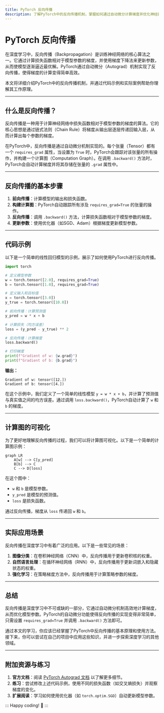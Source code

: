 ```yaml
---
title: PyTorch 反向传播
description: 了解PyTorch中的反向传播机制，掌握如何通过自动微分计算梯度并优化神经网络。
---
```


# PyTorch 反向传播

在深度学习中，反向传播（Backpropagation）是训练神经网络的核心算法之一。它通过计算损失函数相对于模型参数的梯度，并使用梯度下降法来更新参数，从而使模型逐渐逼近最优解。PyTorch通过自动微分（Autograd）机制实现了反向传播，使得梯度的计算变得简单高效。

本文将详细介绍PyTorch中的反向传播机制，并通过代码示例和实际案例帮助你理解其工作原理。

---

## 什么是反向传播？

反向传播是一种用于计算神经网络中损失函数相对于模型参数的梯度的算法。它的核心思想是通过链式法则（Chain Rule）将梯度从输出层逐层传递回输入层，从而计算出每个参数的梯度。

在PyTorch中，反向传播是通过自动微分机制实现的。每个张量（Tensor）都有一个 `requires_grad` 属性，当设置为 `True` 时，PyTorch会跟踪对该张量的所有操作，并构建一个计算图（Computation Graph）。在调用 `.backward()` 方法时，PyTorch会自动计算梯度并将其存储在张量的 `.grad` 属性中。

---

## 反向传播的基本步骤

1. **前向传播**：计算模型的输出和损失函数。
2. **构建计算图**：PyTorch自动跟踪所有涉及 `requires_grad=True` 的张量的操作。
3. **反向传播**：调用 `.backward()` 方法，计算损失函数相对于模型参数的梯度。
4. **更新参数**：使用优化器（如SGD、Adam）根据梯度更新模型参数。

---

## 代码示例

以下是一个简单的线性回归模型的示例，展示了如何使用PyTorch进行反向传播。

```python
import torch

# 定义模型参数
w = torch.tensor([2.0], requires_grad=True)
b = torch.tensor([1.0], requires_grad=True)

# 定义输入和目标值
x = torch.tensor([3.0])
y_true = torch.tensor([10.0])

# 前向传播：计算预测值
y_pred = w * x + b

# 计算损失（均方误差）
loss = (y_pred - y_true) ** 2

# 反向传播：计算梯度
loss.backward()

# 打印梯度
print(f"Gradient of w: {w.grad}")
print(f"Gradient of b: {b.grad}")
```

**输出：**
```
Gradient of w: tensor([12.])
Gradient of b: tensor([4.])
```

在这个示例中，我们定义了一个简单的线性模型 `y = w * x + b`，并计算了预测值与真实值之间的均方误差。通过调用 `loss.backward()`，PyTorch自动计算了 `w` 和 `b` 的梯度。

---

## 计算图的可视化

为了更好地理解反向传播的过程，我们可以将计算图可视化。以下是一个简单的计算图示例：

```mermaid
graph LR
    A[w] --> C[y_pred]
    B[b] --> C
    C --> D[loss]
```

在这个图中：
- `w` 和 `b` 是模型参数。
- `y_pred` 是模型的预测值。
- `loss` 是损失函数。

通过反向传播，梯度从 `loss` 传递回 `w` 和 `b`。

---

## 实际应用场景

反向传播在深度学习中有着广泛的应用。以下是一些常见的场景：

1. **图像分类**：在卷积神经网络（CNN）中，反向传播用于更新卷积核的权重。
2. **自然语言处理**：在循环神经网络（RNN）中，反向传播用于更新词嵌入和隐藏状态的权重。
3. **强化学习**：在策略梯度方法中，反向传播用于计算策略参数的梯度。

---

## 总结

反向传播是深度学习中不可或缺的一部分，它通过自动微分机制高效地计算梯度，从而优化模型参数。PyTorch的自动微分功能使得反向传播的实现变得非常简单，只需设置 `requires_grad=True` 并调用 `.backward()` 方法即可。

通过本文的学习，你应该已经掌握了PyTorch中反向传播的基本原理和使用方法。接下来，你可以尝试在自己的项目中应用这些知识，并进一步探索深度学习的其他领域。

---

## 附加资源与练习

1. **官方文档**：阅读 [PyTorch Autograd 文档](https://pytorch.org/docs/stable/autograd.html) 以了解更多细节。
2. **练习**：尝试修改上述代码示例，使用不同的损失函数（如交叉熵损失）并观察梯度的变化。
3. **扩展阅读**：学习如何使用优化器（如 `torch.optim.SGD`）自动更新模型参数。

:::
Happy coding! 🚀
:::